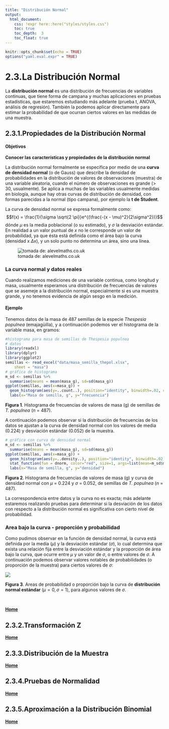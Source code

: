 ```yaml
---
title: "Distribución Normal"
output:
  html_document:
    css: !expr here::here("styles/styles.css")
    toc: true
    toc_depth:  3
    toc_float: true
---
```


```r
knitr::opts_chunk$set(echo = TRUE)
options("yaml.eval.expr" = TRUE)
```

# 2.3.La Distribución Normal  

La __distribución normal__ es una distribución de frecuencias de variables continuas, que tiene forma de campana y muchas aplicaciones en pruebas estadísticas, que estaremos estudiando más adelante (prueba t, ANOVA, análisis de regresión).  También la podemos aplicar directamente para estimar la probabilidad de que ocurran ciertos valores en las medidas de una muestra.

## 2.3.1.Propiedades de la Distribución Normal  
#### Objetivos  
__Conocer las características y propiedades de la distribución normal__  

La distribución normal formalmente se especifica por medio de una __curva de densidad normal__ (o de Gauss) que describe la densidad de probabilidades en la distribución de valores de observaciones (muestra) de una variable aleatoria, cuando el número de observaciones es grande (> 30, usualmente).  Se aplica a muchas de las variables usualmente medidas en biología, aunque hay otras curvas de distribución de densidad, con formas parecidas a la normal (tipo campana), por ejemplo la __t de Student__.  

La curva de densidad normal se expresa formalmente como:  
$$f(x) = \frac{1}{\sigma \sqrt{2 \pi}}e^{(\frac{-(x - \mu)^2}{2\sigma^2})}$$ 
dónde $\mu$ es la media poblacional (o su estimado), y $\sigma$ la desviación estándar.  En realidad a un valor puntual de _x_ no le corresponde un valor de probabilidad, ya que ésta está definida como el área bajo la curva (densidad x $\Delta x$), y un solo punto no determina un área, sino una línea.  

![tomada de: alevelmaths.co.uk](./imagenes/The-Normal-Distribution_1.png)  

### La curva normal y datos reales  
Cuando realizamos mediciones de una variable continua, como longitud y masa, usualmente esperamos una distribución de frecuencias de valores que se asemeje a la distribución normal, especialmente si es una muestra grande, y no tenemos evidencia de algún sesgo en la medición.  

#### __Ejemplo__  
Tenemos datos de la masa de 487 semillas de la especie _Thespesia populnea_ (emajagüilla), y a continuación podemos ver el histograma de la variable masa, en gramos:  
```r
#histograma para masa de semillas de Thespesia populnea
# datos
library(readxl)
library(dplyr)
library(ggplot2)
semillas <- read_excel("data/masa_semilla_thepol.xlsx", 
    sheet = "masa")
# gráfica de histograma
m_sd <- semillas %>%
  summarise(means = mean(masa_g), sd=sd(masa_g))
ggplot(semillas, aes(x=masa_g)) +
  geom_histogram(aes(y=..count..), position="identity", binwidth=.02, color="blue", fill="gray") +
  labs(x="Masa de semilla, g", y="frecuencia")
```    
__Figura 1__. Histograma de frecuencias de valores de masa (g) de semillas de _T. populnea_ (_n_ = 487).  

A continuación podemos observar si la distribución de frecuencias de los datos se ajustan a la curva de densidad normal con los valores de media (0.224) y desviación estándar (0.052) de la muestra.  

```r
# gráfica con curva de densidad normal
m_sd <- semillas %>%
  summarise(means = mean(masa_g), sd=sd(masa_g))
ggplot(semillas, aes(x=masa_g)) +
  geom_histogram(aes(y=..density..), position="identity", binwidth=.02, color="blue", fill="gray") +
  stat_function(fun = dnorm, color="red", size=1, args=list(mean=m_sd$means, sd=m_sd$sd)) +
  labs(x="Masa de semilla, g", y="densidad")
```  
__Figura 2__.  Histograma de frecuencias de valores de masa (g) y curva de densidad normal con $\mu$ = 0.224 y $\sigma$ = 0.052, de semillas de _T. populnea_ (_n_ = 487).  

La correspondencia entre datos y la curva no es exacta; más adelante estaremos realizando pruebas para determinar si la desviación de los datos con respecto a la distribución normal es significativa con cierto nivel de probabilidad.   

### Area bajo la curva - proporción y probabilidad  

Como pudimos observar en la función de densidad normal, la curva está definida por la media ($\mu$) y la desviación estándar ($\sigma$), lo cual determina que exista una relación fija entre la desviación estándar y la proporción de área bajo la curva, que ocurre entre $\mu$ y un valor de $\sigma$, o entre valores de $\sigma$.  A continuación podemos observar valores notables de probabilidades (o proporción de la muestra) para ciertos valores de $\sigma$:  

![](imagenes/8-3 Normal Distribution Areas.jpg)  

__Figura 3__.  Areas de probabilidad o proporción bajo la curva de __distribución normal estándar__ ($\mu = 0, \sigma = 1$), para algunos valores de $\sigma$.



\

[  __Home__](https://dsfernandez.github.io/bioestadisticas/index.html)

## 2.3.2.Transformación Z



[  __Home__](https://dsfernandez.github.io/bioestadisticas/index.html)

## 2.3.3.Distribución de la Muestra

 

[  __Home__](https://dsfernandez.github.io/bioestadisticas/index.html)

## 2.3.4.Pruebas de Normalidad

  

[  __Home__](https://dsfernandez.github.io/bioestadisticas/index.html)

## 2.3.5.Aproximación a la Distribución Binomial

  

[  __Home__](https://dsfernandez.github.io/bioestadisticas/index.html)

